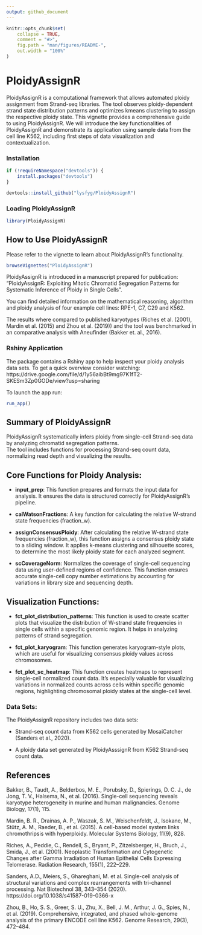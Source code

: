 ```yaml
---
output: github_document
---
```


<!-- README.md is generated from README.Rmd. Please edit that file -->

```r
knitr::opts_chunk$set(
    collapse = TRUE,
    comment = "#>",
    fig.path = "man/figures/README-",
    out.width = "100%"
)
```

# PloidyAssignR
PloidyAssignR is a computational framework that allows automated ploidy assignment from Strand-seq libraries. The tool observes ploidy-dependent strand state distribution patterns and optimizes kmeans clustering to assign the respective ploidy state. This vignette provides a comprehensive guide to using PloidyAssignR. We will introduce the key functionalities of PloidyAssignR and demonstrate its application using sample data from the cell line K562, including first steps of data visualization and contextualization.

<!-- badges: start -->
<!-- badges: end -->

### Installation

```r
if (!requireNamespace("devtools")) {
    install.packages("devtools")
}

devtools::install_github("lysfyg/PloidyAssignR")
```

### Loading PloidyAssignR

```r
library(PloidyAssignR)
```

## How to Use PloidyAssignR
Please refer to the vignette to learn about PloidyAssignR's functionality.
```r
browseVignettes("PloidyAssignR")
```

PloidyAssignR is introduced in a manuscript prepared for publication: 
"PloidyAssignR: Exploiting Mitotic Chromatid Segregation Patterns for Systematic Inference of Ploidy in Single Cells". 

You can find detailed information on the mathematical reasoning, algorithm and ploidy analysis of four example cell lines: RPE-1, C7, C29 and K562. 

The results where compared to published karyotypes (Riches et al. (2001), Mardin et al. (2015) and Zhou et al. (2019)) and the tool was benchmarked in an comparative analysis with Aneufinder (Bakker et. al., 2016).


### Rshiny Application
The package contains a Rshiny app to help inspect your ploidy analysis data sets. To get a quick overview consider watching: https://drive.google.com/file/d/1y56aibBt9mg97K1fT2-SKESm3Zp0GODe/view?usp=sharing 

To launch the app run:

```r
run_app()
```

## Summary of PloidyAssignR
PloidyAssignR systematically infers ploidy from single-cell Strand-seq data by analyzing chromatid segregation patterns.  
The tool includes functions for processing Strand-seq count data, normalizing read depth and visualizing the results. 

## Core Functions for Ploidy Analysis:
* **input_prep**: This function prepares and formats the input data for analysis. It ensures the data is structured correctly for PloidyAssignR's pipeline.

* **calWatsonFractions**: A key function for calculating the relative W-strand state frequencies (fraction_w). 

* **assignConsensusPloidy**: After calculating the relative W-strand state frequencies (fraction_w), this function assigns a consensus ploidy state to a sliding window. It applies k-means clustering and silhouette scores, to determine the most likely ploidy state for each analyzed segment.

* **scCoverageNorm**: Normalizes the coverage of single-cell sequencing data using user-defined regions of confidence. This function ensures accurate single-cell copy number estimations by accounting for variations in library size and sequencing depth.

## Visualization Functions:

* **fct_plot_distribution_patterns**: This function is used to create scatter plots that visualize the distribution of W-strand state frequencies in single cells within a specific genomic region. It helps in analyzing patterns of strand segregation.

* **fct_plot_karyogram**: This function generates karyogram-style plots, which are useful for visualizing consensus ploidy values across chromosomes.

* **fct_plot_sc_heatmap**: This function creates heatmaps to represent single-cell normalized count data. It's especially valuable for visualizing variations in normalized counts across cells within specific genomic regions, highlighting chromosomal ploidy states at the single-cell level.

### Data Sets:

The PloidyAssignR repository includes two data sets:

* Strand-seq count data from K562 cells generated by MosaiCatcher (Sanders et al., 2020).

* A ploidy data set generated by PloidyAsssignR from K562 Strand-seq count data. 

## References

Bakker, B., Taudt, A., Belderbos, M. E., Porubsky, D., Spierings, D. C. J., de Jong, T. V., Halsema, N., et al. (2016). Single-cell sequencing reveals karyotype heterogeneity in murine and human malignancies. Genome Biology, 17(1), 115.

Mardin, B. R., Drainas, A. P., Waszak, S. M., Weischenfeldt, J., Isokane, M., Stütz, A. M., Raeder, B., et al. (2015). A cell-based model system links chromothripsis with hyperploidy. Molecular Systems Biology, 11(9), 828.

Riches, A., Peddie, C., Rendell, S., Bryant, P., Zitzelsberger, H., Bruch, J., Smida, J., et al. (2001). Neoplastic Transformation and Cytogenetic Changes after Gamma Irradiation of Human Epithelial Cells Expressing Telomerase. Radiation Research, 155(1), 222–229.

Sanders, A.D., Meiers, S., Ghareghani, M. et al. Single-cell analysis of structural variations and complex rearrangements with tri-channel processing. Nat Biotechnol 38, 343–354 (2020). https://doi.org/10.1038/s41587-019-0366-x

Zhou, B., Ho, S. S., Greer, S. U., Zhu, X., Bell, J. M., Arthur, J. G., Spies, N., et al. (2019). Comprehensive, integrated, and phased whole-genome analysis of the primary ENCODE cell line K562. Genome Research, 29(3), 472–484.




